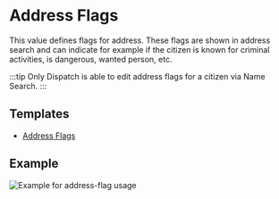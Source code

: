 # Address Flags

This value defines flags for address. These flags are shown in address search and can indicate for example if the citizen is known for criminal activities,
is dangerous, wanted person, etc.

:::tip
Only Dispatch is able to edit address flags for a citizen via Name Search.
:::

## Templates

- <a download href="https://docs.snailycad.org/templates/address-flag.json">
    Address Flags
  </a>

## Example

![Example for address-flag usage](/features/values/address-flag.png)
